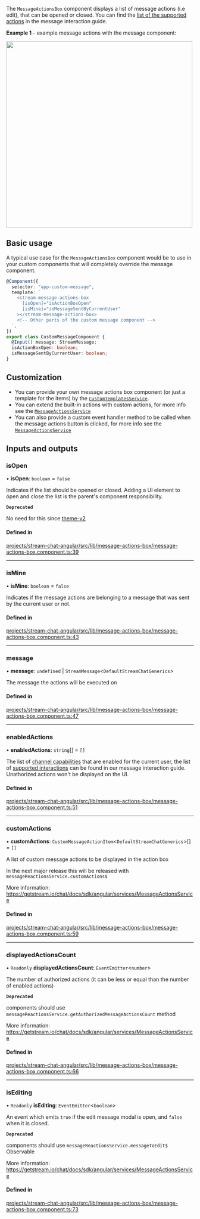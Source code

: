 
The `MessageActionsBox` component displays a list of message actions (i.e edit), that can be opened or closed. You can find the [list of the supported actions](../concepts/message-interactions.mdx) in the message interaction guide.

**Example 1** - example message actions with the message component:

<img src={MessageActionsScreenshot} width="500" />

## Basic usage

A typical use case for the `MessageActionsBox` component would be to use in your custom components that will completely override the message component.

```typescript
@Component({
  selector: "app-custom-message",
  template: `
    <stream-message-actions-box
      [isOpen]="isActionBoxOpen"
      [isMine]="isMessageSentByCurrentUser"
    ></stream-message-actions-box>
    <!-- Other parts of the custom message component -->
  `,
})
export class CustomMessageComponent {
  @Input() message: StreamMessage;
  isActionBoxOpen: boolean;
  isMessageSentByCurrentUser: boolean;
}
```

## Customization

- You can provide your own message actions box component (or just a template for the items) by the [`CustomTemplatesService`](../services/CustomTemplatesService.mdx).
- You can extend the built-in actions with custom actions, for more info see the [`MessageActionsService`](../../services/MessageActionsService/#customactions)
- You can also provide a custom event handler method to be called when the message actions button is clicked, for more info see the [`MessageActionsService`](../../services/MessageActionsService/#customactionclickhandler)

[//]: # "Start of generated content"
## Inputs and outputs 


### isOpen

• **isOpen**: `boolean` = `false`

Indicates if the list should be opened or closed. Adding a UI element to open and close the list is the parent's component responsibility.

**`Deprecated`**

No need for this since [theme-v2](../theming/introduction.mdx)

#### Defined in

[projects/stream-chat-angular/src/lib/message-actions-box/message-actions-box.component.ts:39](https://github.com/GetStream/stream-chat-angular/blob/838d2ef795d7a997616bee8449e9ba3e34e7efff/projects/stream-chat-angular/src/lib/message-actions-box/message-actions-box.component.ts#L39)

___

### isMine

• **isMine**: `boolean` = `false`

Indicates if the message actions are belonging to a message that was sent by the current user or not.

#### Defined in

[projects/stream-chat-angular/src/lib/message-actions-box/message-actions-box.component.ts:43](https://github.com/GetStream/stream-chat-angular/blob/838d2ef795d7a997616bee8449e9ba3e34e7efff/projects/stream-chat-angular/src/lib/message-actions-box/message-actions-box.component.ts#L43)

___

### message

• **message**: `undefined` \| `StreamMessage`\<`DefaultStreamChatGenerics`\>

The message the actions will be executed on

#### Defined in

[projects/stream-chat-angular/src/lib/message-actions-box/message-actions-box.component.ts:47](https://github.com/GetStream/stream-chat-angular/blob/838d2ef795d7a997616bee8449e9ba3e34e7efff/projects/stream-chat-angular/src/lib/message-actions-box/message-actions-box.component.ts#L47)

___

### enabledActions

• **enabledActions**: `string`[] = `[]`

The list of [channel capabilities](https://getstream.io/chat/docs/javascript/channel_capabilities/?language=javascript) that are enabled for the current user, the list of [supported interactions](../concepts/message-interactions.mdx) can be found in our message interaction guide. Unathorized actions won't be displayed on the UI.

#### Defined in

[projects/stream-chat-angular/src/lib/message-actions-box/message-actions-box.component.ts:51](https://github.com/GetStream/stream-chat-angular/blob/838d2ef795d7a997616bee8449e9ba3e34e7efff/projects/stream-chat-angular/src/lib/message-actions-box/message-actions-box.component.ts#L51)

___

### customActions

• **customActions**: `CustomMessageActionItem`\<`DefaultStreamChatGenerics`\>[] = `[]`

A list of custom message actions to be displayed in the action box

In the next major release this will be released with `messageReactionsService.customActions$`

More information: https://getstream.io/chat/docs/sdk/angular/services/MessageActionsService

#### Defined in

[projects/stream-chat-angular/src/lib/message-actions-box/message-actions-box.component.ts:59](https://github.com/GetStream/stream-chat-angular/blob/838d2ef795d7a997616bee8449e9ba3e34e7efff/projects/stream-chat-angular/src/lib/message-actions-box/message-actions-box.component.ts#L59)

___

### displayedActionsCount

• `Readonly` **displayedActionsCount**: `EventEmitter`\<`number`\>

The number of authorized actions (it can be less or equal than the number of enabled actions)

**`Deprecated`**

components should use `messageReactionsService.getAuthorizedMessageActionsCount` method

More information: https://getstream.io/chat/docs/sdk/angular/services/MessageActionsService

#### Defined in

[projects/stream-chat-angular/src/lib/message-actions-box/message-actions-box.component.ts:66](https://github.com/GetStream/stream-chat-angular/blob/838d2ef795d7a997616bee8449e9ba3e34e7efff/projects/stream-chat-angular/src/lib/message-actions-box/message-actions-box.component.ts#L66)

___

### isEditing

• `Readonly` **isEditing**: `EventEmitter`\<`boolean`\>

An event which emits `true` if the edit message modal is open, and `false` when it is closed.

**`Deprecated`**

components should use `messageReactionsService.messageToEdit$` Observable

More information: https://getstream.io/chat/docs/sdk/angular/services/MessageActionsService

#### Defined in

[projects/stream-chat-angular/src/lib/message-actions-box/message-actions-box.component.ts:73](https://github.com/GetStream/stream-chat-angular/blob/838d2ef795d7a997616bee8449e9ba3e34e7efff/projects/stream-chat-angular/src/lib/message-actions-box/message-actions-box.component.ts#L73)

[//]: # "End of generated content"
